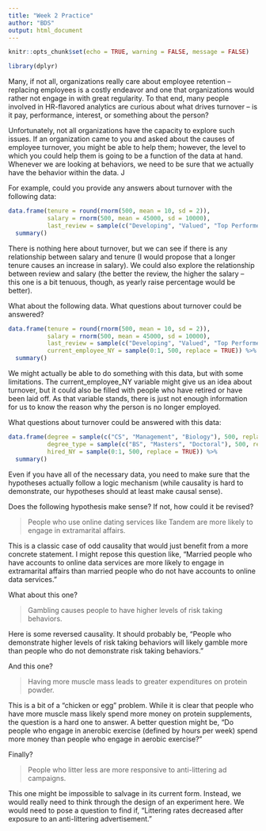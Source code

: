 ```yaml
---
title: "Week 2 Practice"
author: "BDS"
output: html_document
---
```


```r
knitr::opts_chunk$set(echo = TRUE, warning = FALSE, message = FALSE)

library(dplyr)
```

Many, if not all, organizations really care about employee retention -- replacing employees is a costly endeavor and one that organizations would rather not engage in with great regularity. To that end, many people involved in HR-flavored analytics are curious about what drives turnover -- is it pay, performance, interest, or something about the person?

Unfortunately, not all organizations have the capacity to explore such issues. If an organization came to you and asked about the causes of employee turnover, you might be able to help them; however, the level to which you could help them is going to be a function of the data at hand. Whenever we are looking at behaviors, we need to be sure that we actually have the behavior within the data. J

For example, could you provide any answers about turnover with the following data:

```r
data.frame(tenure = round(rnorm(500, mean = 10, sd = 2)), 
           salary = rnorm(500, mean = 45000, sd = 10000),
           last_review = sample(c("Developing", "Valued", "Top Performer"), 500, replace = TRUE)) %>% 
  summary()
```

There is nothing here about turnover, but we can see if there is any relationship between salary and tenure (I would propose that a longer tenure causes an increase in salary). We could also explore the relationship between review and salary (the better the review, the higher the salary -- this one is a bit tenuous, though, as yearly raise percentage would be better). 


What about the following data. What questions about turnover could be answered?

```r
data.frame(tenure = round(rnorm(500, mean = 10, sd = 2)), 
           salary = rnorm(500, mean = 45000, sd = 10000),
           last_review = sample(c("Developing", "Valued", "Top Performer"), 500, replace = TRUE), 
           current_employee_NY = sample(0:1, 500, replace = TRUE)) %>% 
  summary()
```

We might actually be able to do something with this data, but with some limitations. The current_employee_NY variable might give us an idea about turnover, but it could also be filled with people who have retired or have been laid off. As that variable stands, there is just not enough information for us to know the reason why the person is no longer employed.


What questions about turnover could be answered with this data:

```r
data.frame(degree = sample(c("CS", "Management", "Biology"), 500, replace = TRUE), 
           degree_type = sample(c("BS", "Masters", "Doctoral"), 500, replace = TRUE),
           hired_NY = sample(0:1, 500, replace = TRUE)) %>% 
  summary()
```


Even if you have all of the necessary data, you need to make sure that the hypotheses actually follow a logic mechanism (while causality is hard to demonstrate, our hypotheses should at least make causal sense).

Does the following hypothesis make sense? If not, how could it be revised?

> People who use online dating services like Tandem are more likely to engage in extramarital affairs.

This is a classic case of odd causality that would just benefit from a more concrete statement. I might repose this question like, "Married people who have accounts to online data services are more likely to engage in extramarital affairs than married people who do not have accounts to online data services."

What about this one?

> Gambling causes people to have higher levels of risk taking behaviors.

Here is some reversed causality. It should probably be, "People who demonstrate higher levels of risk taking behaviors will likely gamble more than people who do not demonstrate risk taking behaviors."

And this one?

> Having more muscle mass leads to greater expenditures on protein powder.

This is a bit of a "chicken or egg" problem. While it is clear that people who have more muscle mass likely spend more money on protein supplements, the question is a hard one to answer. A better question might be, "Do people who engage in anerobic exercise (defined by hours per week) spend more money than people who engage in aerobic exercise?"

Finally?

> People who litter less are more responsive to anti-littering ad campaigns.

This one might be impossible to salvage in its current form. Instead, we would really need to think through the design of an experiment here. We would need to pose a question to find if, "Littering rates decreased after exposure to an anti-littering advertisement."